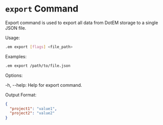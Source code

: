 # `export` Command

Export command is used to export all data from DotEM storage to a single JSON file.

Usage:

```bash copy
.em export [flags] <file_path>
```
Examples:
```bash copy
.em export /path/to/file.json
```
Options:

-h, --help: Help for export command.

Output Format:
```json
{
  "project1": "value1",
  "project2": "value2"
}
```